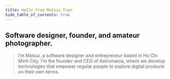 ```yaml
---
title: Hello from Matsui Tran
hide_table_of_contents: true
---
```


## Software designer, founder, and amateur photographer.

> I’m Matsui, a software designer and entrepreneur based in Ho Chi Minh City. I’m the founder and CEO of Astromania, where we develop technologies that empower regular people to explore digital products on their own terms.
